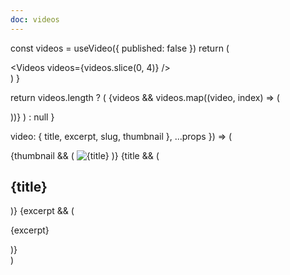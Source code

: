 ```yaml
---
doc: videos
---
```



<!-- preview start -->

  const videos = useVideo({ published: false })
  return (
    <div p="10">
      <Videos videos={videos.slice(0, 4)} />
    </div>
  )
}

<!-- preview end -->

  return videos.length ? (
    <Grid col="1|1|2" gap="6|8|10|14">
      {videos &&
        videos.map((video, index) => (
          <div key={index} mb="8">
            <VideoTeaser video={video} />
          </div>
        ))}
    </Grid>
  ) : null
}

  video: { title, excerpt, slug, thumbnail },
  ...props
}) => (
  <article {...props}>
    {thumbnail && (
      <Link href={slug} display="block">
        <Image
          src={thumbnail}
          title={title}
          alt={title}
          aspectRatio={16 / 9}
          rounded="lg"
          overflow="hidden"
        />
      </Link>
    )}
    {title && (
      <Link href={slug}>
        <h2
          variant="heading.h2"
          mt="4"
          mb="0"
          fontSize="2xl"
          _hover={{
            color: "primary",
          }}
        >
          {title}
        </h2>
      </Link>
    )}
    {excerpt && (
      <p mt="2" fontSize="md">
        {excerpt}
      </p>
    )}
  </article>
)
